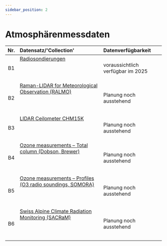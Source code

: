 ```yaml
---
sidebar_position: 2
---
```


# Atmosphärenmessdaten

| Nr.    | Datensatz/'Collection' | Datenverfügbarkeit |
|:------:|:---------|:---------|
| B1 | [Radiosondierungen](/b-data-atmosphere/b1-radio-sounding) <br></br>  <br></br> | voraussichtlich verfügbar im 2025 |
| B2 | [Raman-LIDAR for Meteorological Observation (RALMO)](/b-data-atmosphere/b2-ralmo) <br></br>  <br></br> | Planung noch ausstehend |
| B3 | [LIDAR Ceilometer CHM15K](/b-data-atmosphere/b3-lidar-ceilometer-chm15k) <br></br>  <br></br> | Planung noch ausstehend |
| B4 | [Ozone measurements – Total column (Dobson, Brewer)](/b-data-atmosphere/b4-ozone-measurements-total-column) <br></br>  <br></br> | Planung noch ausstehend |
| B5 | [Ozone measurements – Profiles (O3 radio soundings, SOMORA)](/b-data-atmosphere/b5-ozone-measurements-profiles) <br></br>  <br></br> | Planung noch ausstehend |
| B6 | [Swiss Alpine Climate Radiation Monitoring (SACRaM)](/b-data-atmosphere/b6-sacram) <br></br>  <br></br> | Planung noch ausstehend |
